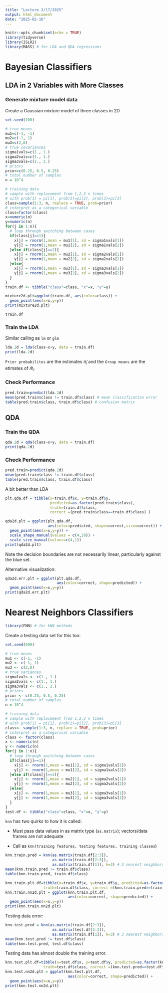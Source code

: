 ```yaml
---
title: "Lecture 2/17/2025"
output: html_document
date: "2025-02-16"
---
```


```r
knitr::opts_chunk$set(echo = TRUE)
library(tidyverse)
library(ISLR2)
library(MASS) # for LDA and QDA regressions
```

# Bayesian Classifiers

## LDA in 2 Variables with More Classes

### Generate mixture model data

Create a Gaussian mixture model of three classes in 2D

```r
set.seed(100)

# true means
mu1=c(-1, -1)
mu2=c(-1, 1)
mu3=c(2,0)
# true covariances
sigma1vals=c(1., 1.)
sigma2vals=c(1., 1.)
sigma3vals=c(1., 2.)
# priors
prior=c(0.25, 0.5, 0.25)
# total number of samples
n = 10^4

# training data
# sample with replacement from 1,2,3 n times
# with prob(1) = pi[1], prob(2)=pi[2], prob(3)=pi[3]
class=sample(1:3, n, replace = TRUE, prob=prior)
# interpret as a categorical variable
class=factor(class)
x=numeric(n)
y=numeric(n)
for(j in 1:n){
  # loop through switching between cases
  if(class[j]==1){
    x[j] = rnorm(1,mean = mu1[1], sd = sigma1vals[1])
    y[j] = rnorm(1,mean = mu1[2], sd = sigma1vals[2])
  }else if(class[j]==2){
    x[j] = rnorm(1,mean = mu2[1], sd = sigma2vals[1])
    y[j] = rnorm(1,mean = mu2[2], sd = sigma2vals[2])
  }else{
    x[j] = rnorm(1,mean = mu3[1], sd = sigma3vals[1])
    y[j] = rnorm(1,mean = mu3[2], sd = sigma3vals[2])
  }
}
train.df <- tibble("class"=class, "x"=x, "y"=y)

```

```r
mixture2d.plt=ggplot(train.df, aes(color=class)) + 
  geom_point(aes(x=x,y=y))
print(mixture2d.plt)

```

```r
train.df
```

### Train the LDA

Similar calling as `lm` or `glm`

```r
lda.2d = lda(class~x+y, data = train.df)
print(lda.2d)
```

`Prior probabilites` are the estimates $\hat{\pi}_i$ and the `Group means` are the etimates of $\hat{m}_i$

### Check Performance

```r
pred.train=predict(lda.2d)
mean(pred.train$class != train.df$class) # mean classification error
table(pred.train$class, train.df$class) # confusion matrix

```

## QDA

### Train the QDA

```r
qda.2d = qda(class~x+y, data = train.df)
print(qda.2d)
```

### Check Performance

```r
pred.train=predict(qda.2d)
mean(pred.train$class != train.df$class)
table(pred.train$class, train.df$class)

```

A bit better than LDA

```r
plt.qda.df = tibble(x=train.df$x, y=train.df$y, 
                    predicted=as.factor(pred.train$class),
                    truth=train.df$class, 
                    correct =(pred.train$class==train.df$class) )

qda2d.plt = ggplot(plt.qda.df, 
                   aes(color=predicted, shape=correct,size=correct)) +
  geom_point(aes(x=x,y=y)) +
  scale_shape_manual(values = c(4,20)) +
  scale_size_manual(values=c(4,1))
print(qda2d.plt)
```

Note the decision boundaries are not necessarily linear, particularly against the blue set.

Alternative visualization:

```r
qda2d.err.plt = ggplot(plt.qda.df, 
                       aes(color=correct, shape=predicted)) +
  geom_point(aes(x=x,y=y)) 
print(qda2d.err.plt)
```

# Nearest Neighbors Classifiers

```r
library(FNN) # for kNN methods
```

Create a testing data set for this too:

```r
set.seed(500)

# true means
mu1 <- c(-1, -1)
mu2 <- c(-1, 1)
mu3 <- c(2,0)
# true variances
sigma1vals <- c(1., 1.)
sigma2vals <- c(1., 1.)
sigma3vals <- c(1., 2.)
# priors
prior <- c(0.25, 0.5, 0.25)
# total number of samples
n = 10^4

# training data
# sample with replacement from 1,2,3 n times
# with prob(1) = pi[1], prob(2)=pi[2], prob(3)=pi[3]
class<- sample(1:3, n, replace = TRUE, prob=prior)
# interpret as a categorical variable
class <- factor(class)
x <- numeric(n)
y <- numeric(n)
for(j in 1:n){
  # loop through switching between cases
  if(class[j]==1){
    x[j] <- rnorm(1,mean = mu1[1], sd = sigma1vals[1])
    y[j] <- rnorm(1,mean = mu1[2], sd = sigma1vals[2])
  }else if(class[j]==2){
    x[j] <- rnorm(1,mean = mu2[1], sd = sigma2vals[1])
    y[j] <- rnorm(1,mean = mu2[2], sd = sigma2vals[2])
  }else{
    x[j] <- rnorm(1,mean = mu3[1], sd = sigma3vals[1])
    y[j] <- rnorm(1,mean = mu3[2], sd = sigma3vals[2])
  }
}
test.df <- tibble("class"=class, "x"=x, "y"=y)
```

`knn` has two quirks to how it is called:

-   Must pass data values in as matrix type (`as.matrix`); vectors/data frames are not adequate

-   Call as `knn(training features, testing features, training classes`)

```r
knn.train.pred = knn(as.matrix(train.df[2:3]), 
                     as.matrix(train.df[2:3]), 
                     as.matrix(train.df[1]), k=3) # 3 nearest neighbors
mean(knn.train.pred != train.df$class)
table(knn.train.pred, train.df$class)
```

```r
knn.train.plt.df=tibble(x=train.df$x, y=train.df$y, predicted=as.factor(knn.train.pred), 
                 truth=train.df$class, correct =(knn.train.pred==train.df$class) )
knn.train.nn2d.plt = ggplot(knn.train.plt.df, 
                            aes(color=correct, shape=predicted)) + 
  geom_point(aes(x=x,y=y)) 
print(knn.train.nn2d.plt)
```

Testing data error:

```r
knn.test.pred = knn(as.matrix(train.df[2:3]), 
                     as.matrix(test.df[2:3]), 
                     as.matrix(train.df[1]), k=3) # 3 nearest neighbors
mean(knn.test.pred != test.df$class)
table(knn.test.pred, test.df$class)
```

Testing data has almost double the training error.

```r
knn.test.plt.df=tibble(x=test.df$x, y=test.df$y, predicted=as.factor(knn.test.pred), 
                 truth=test.df$class, correct =(knn.test.pred==test.df$class) )
knn.test.nn2d.plt = ggplot(knn.test.plt.df, 
                            aes(color=correct, shape=predicted)) + 
  geom_point(aes(x=x,y=y)) 
print(knn.test.nn2d.plt)
```
